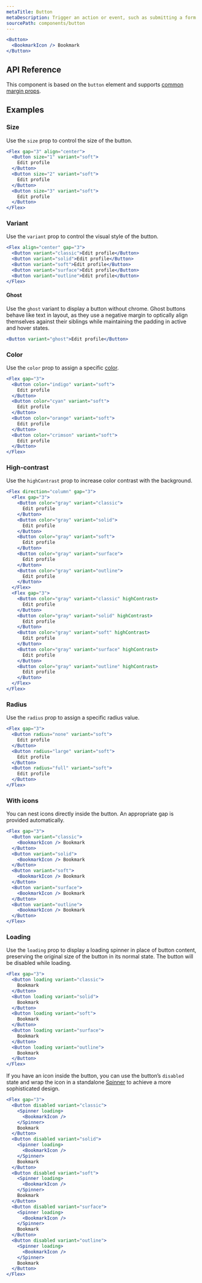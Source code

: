 ```yaml
---
metaTitle: Button
metaDescription: Trigger an action or event, such as submitting a form or displaying a dialog.
sourcePath: components/button
---
```


```jsx live=true
<Button>
  <BookmarkIcon /> Bookmark
</Button>
```

## API Reference

This component is based on the `button` element and supports [common margin props](/themes/docs/overview/layout#margin-props).

<ThemesPropsTable defs="buttonPropDefs" />

## Examples

### Size

Use the `size` prop to control the size of the button.

```jsx live=true
<Flex gap="3" align="center">
  <Button size="1" variant="soft">
    Edit profile
  </Button>
  <Button size="2" variant="soft">
    Edit profile
  </Button>
  <Button size="3" variant="soft">
    Edit profile
  </Button>
</Flex>
```

### Variant

Use the `variant` prop to control the visual style of the button.

```jsx live=true scroll=true
<Flex align="center" gap="3">
  <Button variant="classic">Edit profile</Button>
  <Button variant="solid">Edit profile</Button>
  <Button variant="soft">Edit profile</Button>
  <Button variant="surface">Edit profile</Button>
  <Button variant="outline">Edit profile</Button>
</Flex>
```

#### Ghost

Use the `ghost` variant to display a button without chrome. Ghost buttons behave like text in layout, as they use a negative margin to optically align themselves against their siblings while maintaining the padding in active and hover states.

```jsx live=true
<Button variant="ghost">Edit profile</Button>
```

### Color

Use the `color` prop to assign a specific [color](/themes/docs/theme/color).

```jsx live=true scroll=true
<Flex gap="3">
  <Button color="indigo" variant="soft">
    Edit profile
  </Button>
  <Button color="cyan" variant="soft">
    Edit profile
  </Button>
  <Button color="orange" variant="soft">
    Edit profile
  </Button>
  <Button color="crimson" variant="soft">
    Edit profile
  </Button>
</Flex>
```

### High-contrast

Use the `highContrast` prop to increase color contrast with the background.

```jsx live=true scroll=true
<Flex direction="column" gap="3">
  <Flex gap="3">
    <Button color="gray" variant="classic">
      Edit profile
    </Button>
    <Button color="gray" variant="solid">
      Edit profile
    </Button>
    <Button color="gray" variant="soft">
      Edit profile
    </Button>
    <Button color="gray" variant="surface">
      Edit profile
    </Button>
    <Button color="gray" variant="outline">
      Edit profile
    </Button>
  </Flex>
  <Flex gap="3">
    <Button color="gray" variant="classic" highContrast>
      Edit profile
    </Button>
    <Button color="gray" variant="solid" highContrast>
      Edit profile
    </Button>
    <Button color="gray" variant="soft" highContrast>
      Edit profile
    </Button>
    <Button color="gray" variant="surface" highContrast>
      Edit profile
    </Button>
    <Button color="gray" variant="outline" highContrast>
      Edit profile
    </Button>
  </Flex>
</Flex>
```

### Radius

Use the `radius` prop to assign a specific radius value.

```jsx live=true scroll=true
<Flex gap="3">
  <Button radius="none" variant="soft">
    Edit profile
  </Button>
  <Button radius="large" variant="soft">
    Edit profile
  </Button>
  <Button radius="full" variant="soft">
    Edit profile
  </Button>
</Flex>
```

### With icons

You can nest icons directly inside the button. An appropriate gap is provided automatically.

```jsx live=true scroll=true
<Flex gap="3">
  <Button variant="classic">
    <BookmarkIcon /> Bookmark
  </Button>
  <Button variant="solid">
    <BookmarkIcon /> Bookmark
  </Button>
  <Button variant="soft">
    <BookmarkIcon /> Bookmark
  </Button>
  <Button variant="surface">
    <BookmarkIcon /> Bookmark
  </Button>
  <Button variant="outline">
    <BookmarkIcon /> Bookmark
  </Button>
</Flex>
```

### Loading

Use the `loading` prop to display a loading spinner in place of button content, preserving the original size of the button in its normal state. The button will be disabled while loading.

```jsx live=true scroll=true
<Flex gap="3">
  <Button loading variant="classic">
    Bookmark
  </Button>
  <Button loading variant="solid">
    Bookmark
  </Button>
  <Button loading variant="soft">
    Bookmark
  </Button>
  <Button loading variant="surface">
    Bookmark
  </Button>
  <Button loading variant="outline">
    Bookmark
  </Button>
</Flex>
```

If you have an icon inside the button, you can use the button’s `disabled` state and wrap the icon in a standalone [Spinner](/themes/docs/components/spinner) to achieve a more sophisticated design.

```jsx live=true scroll=true
<Flex gap="3">
  <Button disabled variant="classic">
    <Spinner loading>
      <BookmarkIcon />
    </Spinner>
    Bookmark
  </Button>
  <Button disabled variant="solid">
    <Spinner loading>
      <BookmarkIcon />
    </Spinner>
    Bookmark
  </Button>
  <Button disabled variant="soft">
    <Spinner loading>
      <BookmarkIcon />
    </Spinner>
    Bookmark
  </Button>
  <Button disabled variant="surface">
    <Spinner loading>
      <BookmarkIcon />
    </Spinner>
    Bookmark
  </Button>
  <Button disabled variant="outline">
    <Spinner loading>
      <BookmarkIcon />
    </Spinner>
    Bookmark
  </Button>
</Flex>
```
